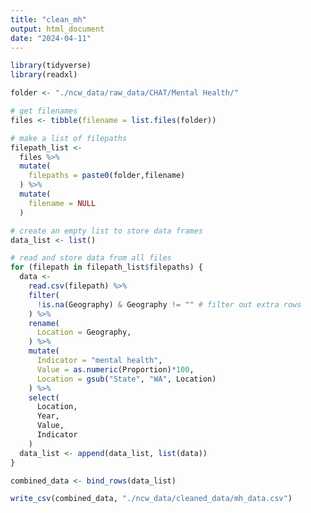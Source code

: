 ```yaml
---
title: "clean_mh"
output: html_document
date: "2024-04-11"
---
```


```r
library(tidyverse)
library(readxl)

folder <- "./ncw_data/raw_data/CHAT/Mental Health/"

# get filenames
files <- tibble(filename = list.files(folder))

# make a list of filepaths
filepath_list <-
  files %>%
  mutate(
    filepaths = paste0(folder,filename)
  ) %>%
  mutate(
    filename = NULL
  ) 

# create an empty list to store data frames
data_list <- list()

# read and store data from all files 
for (filepath in filepath_list$filepaths) { 
  data <- 
    read.csv(filepath) %>%
    filter(
      !is.na(Geography) & Geography != "" # filter out extra rows
    ) %>%
    rename(
      Location = Geography,
    ) %>%
    mutate(
      Indicator = "mental health",
      Value = as.numeric(Proportion)*100,
      Location = gsub("State", "WA", Location)
    ) %>%
    select(
      Location,
      Year,
      Value,
      Indicator
    )
  data_list <- append(data_list, list(data))
}

combined_data <- bind_rows(data_list)

write_csv(combined_data, "./ncw_data/cleaned_data/mh_data.csv")
```

